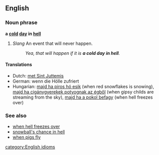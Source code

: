 ==English==
=== Noun phrase ===
'''a [[cold]] [[day]] in [[hell]]'''

# ''Slang'' An event that will never happen.
#:''Yea, that will happen if it is '''a cold day in hell'''.''

====Translations====
*Dutch: [[met Sint Juttemis]]
*German: wenn die Hölle zufriert
*Hungarian: [[majd ha piros hó esik]] (when red snowflakes is snowing), [[majd ha cigánygyerekek potyognak az égből]] (when gipsy childs are streaming from the sky), [[majd ha a pokol befagy]] (when hell freezes over)

===See also===
*[[when hell freezes over]]
*[[snowball's chance in hell]]
*[[when pigs fly]]

[[category:English idioms]]